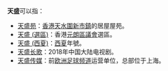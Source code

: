 '''天盛'''可以指：
* [[天盛苑|天盛苑]]：[[香港|香港]][[天水圍新市鎮|天水圍新市鎮]]的居屋屋苑。
* [[天盛_(選區)|天盛 (選區)]]：香港[[元朗區議會|元朗區議會]]選區。
* [[天盛_(西夏)|天盛 (西夏)]]：[[西夏|西夏]]年號。
* [[天盛长歌|天盛长歌]]：2018年中国大陆电视剧。
* [[天盛传媒|天盛传媒]]：前[[欧洲足球频道|欧洲足球频道]]运营单位，总部位于上海。

{{消歧义|cat=二字消歧義}}
